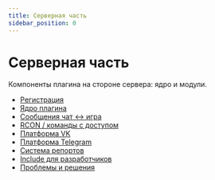 ```yaml
---
title: Серверная часть
sidebar_position: 0
---
```


# Серверная часть

Компоненты плагина на стороне сервера: ядро и модули.

- [Регистрация](../css-link)
- [Ядро плагина](./core)
- [Сообщения чат ↔ игра](./modules/messaging)
- [RCON / команды с доступом](./rcon)
- [Платформа VK](./modules/platform-vk)
- [Платформа Telegram](./modules/platform-telegram)
- [Система репортов](./modules/report)
- [Include для разработчиков](./include)
- [Проблемы и решения](./troubleshooting)
